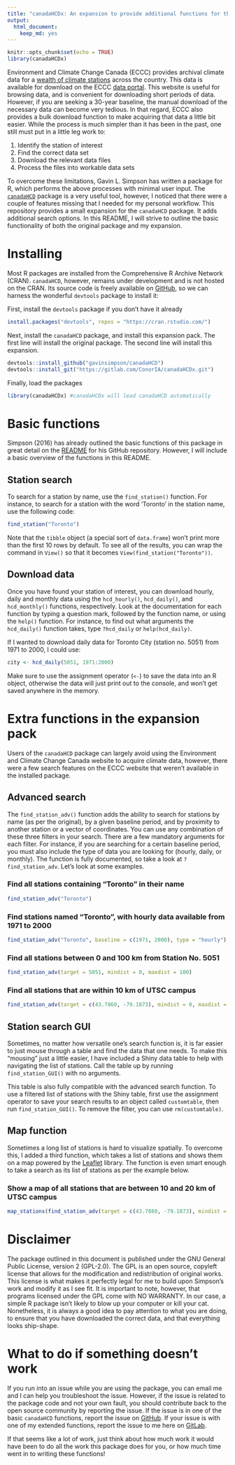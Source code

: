 ```yaml
---
title: "canadaHCDx: An expansion to provide additional functions for the [`canadaHCD`](https://github.com/gavinsimpson/canadaHCD) package"
output: 
  html_document: 
    keep_md: yes
---
```


```r
knitr::opts_chunk$set(echo = TRUE)
library(canadaHCDx)
```

Environment and Climate Change Canada (ECCC) provides archival climate data for a [wealth of climate stations](ftp://client_climate@ftp.tor.ec.gc.ca/Pub/Get_More_Data_Plus_de_donnees/Station%20Inventory%20EN.csv) across the country. This data is available for download on the ECCC [data portal](http://climate.weather.gc.ca/). This website is useful for browsing data, and is convenient for downloading short periods of data. However, if you are seeking a 30-year baseline, the manual download of the necessary data can become very tedious. In that regard, ECCC also provides a bulk download function to make acquiring that data a little bit easier. While the process is much simpler than it has been in the past, one still must put in a little leg work to: 

1) Identify the station of interest
2) Find the correct data set
3) Download the relevant data files
4) Process the files into workable data sets

To overcome these limitations, Gavin L. Simpson has written a package for R, which performs the above processes with minimal user input. The [`canadaHCD`](https://github.com/gavinsimpson/canadaHCD) package is a very useful tool, however, I noticed that there were a couple of features missing that I needed for my personal workflow. This repository provides a small expansion for the `canadaHCD` package. It adds additional search options. In this README, I will strive to outline the basic functionality of both the original package and my expansion.

# Installing

Most R packages are installed from the Comprehensive R Archive Network (CRAN). `canadaHCD`, however, remains under development and is not hosted on the CRAN. Its source code is freely available on [GitHub](https://github.com/), so we can harness the wonderful `devtools` package to install it:

First, install the `devtools` package if you don't have it already
``` r
install.packages("devtools", repos = "https://cran.rstudio.com/")
```

Next, install the `canadaHCD` package, and install this expansion pack. The first line will install the original package. The second line will install this expansion.

``` r
devtools::install_github("gavinsimpson/canadaHCD")
devtools::install_git("https://gitlab.com/ConorIA/canadaHCDx.git")
```
Finally, load the packages
``` r
library(canadaHCDx) #canadaHCDx will lead canadaHCD automatically
```

# Basic functions

Simpson (2016) has already outlined the basic functions of this package in great detail on the [README](https://github.com/gavinsimpson/canadaHCD/blob/master/README.md) for his GitHub repository. However, I will include a basic overview of the functions in this README.

## Station search

To search for a station by name, use the `find_station()` function. For instance, to search for a station with the word 'Toronto' in the station name, use the following code:

```r
find_station("Toronto")
```

Note that the `tibble` object (a special sort of `data.frame`) won't print more than the first 10 rows by default. To see all of the results, you can wrap the command in `View()` so that it becomes `View(find_station("Toronto"))`.

## Download data

Once you have found your station of interest, you can download hourly, daily and monthly data using the `hcd_hourly()`, `hcd_daily()`, and `hcd_monthly()` functions, respectively. Look at the documentation for each function by typing a question mark, followed by the function name, or using the `help()` function. For instance, to find out what arguments the `hcd_daily()` function takes, type `?hcd_daily` or `help(hcd_daily)`.

If I wanted to download daily data for Toronto City (station no. 5051) from 1971 to 2000, I could use: 

```r
city <- hcd_daily(5051, 1971:2000)
```

Make sure to use the assignment operator (`<-`) to save the data into an R object, otherwise the data will just print out to the console, and won't get saved anywhere in the memory. 

# Extra functions in the expansion pack

Users of the `canadaHCD` package can largely avoid using the Environment and Climate Change Canada website to acquire climate data, however, there were a few search features on the ECCC website that weren't available in the installed package. 

## Advanced search

The `find_station_adv()` function adds the ability to search for stations by name (as per the original), by a given baseline period, and by proximity to another station or a vector of coordinates. You can use any combination of these three filters in your search. There are a few mandatory arguments for each filter. For instance, if you are searching for a certain baseline period, you must also include the type of data you are looking for (hourly, daily, or monthly). The function is fully documented, so take a look at `?find_station_adv`. Let's look at some examples.

### Find all stations containing "Toronto" in their name
```r
find_station_adv("Toronto")
```
### Find stations named "Toronto", with hourly data available from 1971 to 2000
```r
find_station_adv("Toronto", baseline = c(1971, 2000), type = "hourly")
```
### Find all stations between 0 and 100 km from Station No. 5051
```r
find_station_adv(target = 5051, mindist = 0, maxdist = 100)
```
### Find all stations that are within 10 km of UTSC campus
```r
find_station_adv(target = c(43.7860, -79.1873), mindist = 0, maxdist = 5)
```

## Station search GUI

Sometimes, no matter how versatile one's search function is, it is far easier to just mouse through a table and find the data that one needs. To make this "mousing" just a little easier, I have included a Shiny data table to help with navigating the list of stations. Call the table up by running `find_station_GUI()` with no arguments. 

This table is also fully compatible with the advanced search function. To use a filtered list of stations with the Shiny table, first use the assignment operator to save your search results to an object called `customtable`, then run `find_station_GUI()`. To remove the filter, you can use `rm(customtable)`.

## Map function

Sometimes a long list of stations is hard to visualize spatially. To overcome this, I added a third function, which takes a list of stations and shows them on a map powered by the [Leaflet](http://leafletjs.com/) library. The function is even smart enough to take a search as its list of stations as per the example below.

### Show a map of all stations that are between 10 and 20 km of UTSC campus
```r
map_stations(find_station_adv(target = c(43.7860, -79.1873), mindist = 10, maxdist = 20), zoom = 7)
```

# Disclaimer

The package outlined in this document is published under the GNU General Public License, version 2 (GPL-2.0). The GPL is an open source, copyleft license that allows for the modification and redistribution of original works. This license is what makes it perfectly legal for me to build upon Simpson's work and modify it as I see fit. It is important to note, however, that programs licensed under the GPL come with NO WARRANTY. In our case, a simple R package isn't likely to blow up your computer or kill your cat. Nonetheless, it is always a good idea to pay attention to what you are doing, to ensure that you have downloaded the correct data, and that everything looks ship-shape. 

# What to do if something doesn't work

If you run into an issue while you are using the package, you can email me and I can help you troubleshoot the issue. However, if the issue is related to the package code and not your own fault, you should contribute back to the open source community by reporting the issue. If the issue is in one of the basic `canadaHCD` functions, report the issue on [GitHub](https://github.com/gavinsimpson/canadaHCD). If your issue is with one of my extended functions, report the issue to me here on [GitLab](https://gitlab.com/ConorIA/canadaHCDx).

If that seems like a lot of work, just think about how much work it would have been to do all the work this package does for you, or how much time went in to writing these functions!
